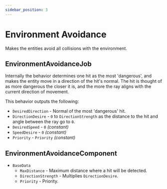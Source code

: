 ```yaml
---
sidebar_position: 3
---
```



# Environment Avoidance

Makes the entities avoid all collisions with the environment.

## EnvironmentAvoidanceJob

Internally the behavior determines one hit as the most 'dangerous', and makes the entity move in a direction of the hit's normal. The hit is thought of as more dangerous the closer it is, and the more the ray aligns with the current direction of movement.

This behavior outputs the following: 
- `DesiredDirection` - Normal of the most 'dangerous' hit.
- `DirectionDesire` - `0` to `DirectionStrength` as the distance to the hit and angle between the ray go to `0`.
- `DesiredSpeed` - `0` *(constant)*
- `SpeedDesire` - `0` *(constant)*
- `Priority` -  `Priority` *(constant)*

## EnvironmentAvoidanceComponent

- `BaseData`
    - `MaxDistance` - Maximum distance where a hit will be detected.
    - `DirectionStrength` - Multiplies `DirectionDesire`.
    - `Priority` - Priority.